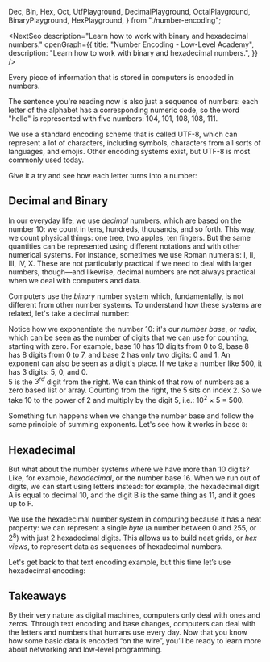   Dec,
  Bin,
  Hex,
  Oct,
  UtfPlayground,
  DecimalPlayground,
  OctalPlayground,
  BinaryPlayground,
  HexPlayground,
} from "./number-encoding";

<NextSeo
  description="Learn how to work with binary and hexadecimal numbers."
  openGraph={{
    title: "Number Encoding - Low-Level Academy",
    description: "Learn how to work with binary and hexadecimal numbers.",
  }}
/>

Every piece of information that is stored in computers is encoded in numbers.

The sentence you're reading now is also just a sequence of numbers: each letter of the alphabet
has a corresponding numeric code, so the word "hello" is represented with five numbers: <Dec>104</Dec>, <Dec>101</Dec>, <Dec>108</Dec>, <Dec>108</Dec>, <Dec>111</Dec>.

We use a standard encoding scheme that is called UTF-8, which can represent a lot of characters,
including symbols, characters from all sorts of languages, and emojis. Other encoding systems exist,
but UTF-8 is most commonly used today.

Give it a try and see how each letter turns into a number:

<UtfPlayground base={10} />

## Decimal and Binary

In our everyday life, we use _decimal_ numbers, which are based on the number 10: we count in tens, hundreds, thousands, and so forth.
This way, we count physical things: one tree, two apples, ten fingers.
But the same quantities can be represented using different notations and with other numerical systems.
For instance, sometimes we use Roman numerals: I, II, III, IV, X.
These are not particularly practical if we need to deal with larger numbers, though—and likewise,
decimal numbers are not always practical when we deal with computers and data.

<DecimalPlayground>
  Computers use the <em>binary</em> number system which, fundamentally, is not
  different from other number systems. To understand how these systems are
  related, let's take a decimal number:&nbsp;
</DecimalPlayground>

Notice how we exponentiate the number <Dec>10</Dec>: it's our _number base_, or _radix_, which can be seen as the number of
digits that we can use for counting, starting with zero. For example, base <Dec>10</Dec> has 10 digits from <Dec>0</Dec> to <Dec>9</Dec>,
base <Dec>8</Dec> has 8 digits from <Oct>0</Oct> to <Oct>7</Oct>, and base <Dec>2</Dec> has only two digits: <Bin>0</Bin> and <Bin>1</Bin>. An exponent can also be seen as a digit's place.
If we take a number like <Dec>500</Dec>, it has 3 digits: <Dec>5</Dec>, <Dec>0</Dec>, and <Dec>0</Dec>.<br/><Dec>5</Dec> is the _3<sup>rd</sup>_ digit from the right. We can think of that row of numbers as a zero based list or array. Counting from the right, the <Dec>5</Dec> sits on index <Dec>2</Dec>. So we take <Dec>10</Dec> to the power of <Dec>2</Dec> and multiply by the digit <Dec>5</Dec>, i.e.: <Dec>10<sup>2</sup></Dec> × <Dec>5</Dec> = <Dec>500</Dec>.

Something fun happens when we change the number base and follow the same principle of summing exponents.
Let's see how it works in base `8`:

<OctalPlayground />

<BinaryPlayground />

## Hexadecimal

But what about the number systems where we have more than 10 digits? Like, for example, _hexadecimal_, or the number base 16.
When we run out of digits, we can start using letters instead: for example, the hexadecimal digit <Hex>A</Hex> is equal to decimal <Dec>10</Dec>, and
the digit <Hex>B</Hex> is the same thing as <Dec>11</Dec>, and it goes up to <Hex>F</Hex>.

<HexPlayground />

We use the hexadecimal number system in computing because it has a neat property: we can represent a single _byte_ (a number between <Dec>0</Dec>
and <Dec>255</Dec>, or 2<sup>8</sup>) with just 2 hexadecimal digits. This allows us to build neat grids, or _hex views_,
to represent data as sequences of hexadecimal numbers.

Let's get back to that text encoding example, but this time let’s use hexadecimal encoding:

<UtfPlayground base={16} />

## Takeaways

By their very nature as digital machines, computers only deal with ones and zeros. Through text encoding and base changes,
computers can deal with the letters and numbers that humans use every day. Now that you know how some basic data is encoded
“on the wire”, you’ll be ready to learn more about networking and low-level programming.

